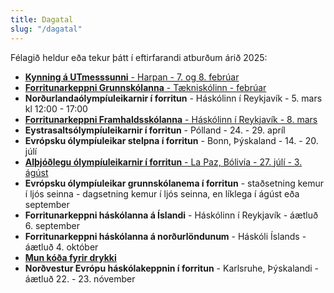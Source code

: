 ```yaml
---
title: Dagatal
slug: "/dagatal"
---
```


Félagið heldur eða tekur þátt í eftirfarandi atburðum árið 2025:

- [**Kynning á UTmesssunni** - Harpan - 7. og 8. febrúar](https://utmessan.is/)
- [**Forritunarkeppni Grunnskólanna** - Tækniskólinn - febrúar](https://kodun.is/keppni/index.html)
- **Norðurlandaólympíuleikarnir í forritun** - Háskólinn í Reykjavík - 5. mars kl 12:00 - 17:00
- [**Forritunarkeppni Framhaldsskólanna** - Háskólinn í Reykjavík - 8. mars](https://www.ru.is/namid/hr-plus/forritunarkeppni-framhaldsskolanna)
- **Eystrasaltsólympíuleikarnir í forritun** - Pólland - 24. - 29. apríl
- **Evrópsku ólympíuleikar stelpna í forritun** - Bonn, Þýskaland - 14. - 20. júlí
- [**Alþjóðlegu ólympíuleikarnir í forritun** - La Paz, Bólivía - 27. júlí - 3. ágúst](https://ioi2025.bo/)
- **Evrópsku ólympíuleikar grunnskólanema í forritun** - staðsetning kemur í ljós seinna - dagsetning kemur í ljós seinna, en líklega í ágúst eða september
- **Forritunarkeppni háskólanna á Íslandi** - Háskólinn í Reykjavík - áætluð 6. september
- **Forritunarkeppni háskólanna á norðurlöndunum** - Háskóli Íslands - áætluð 4. október
- [**Mun kóða fyrir drykki**](https://thorehusfeldt.github.io/wcfd/)
- **Norðvestur Evrópu háskólakeppnin í forritun** - Karlsruhe, Þýskalandi - áætluð 22. - 23. nóvember
